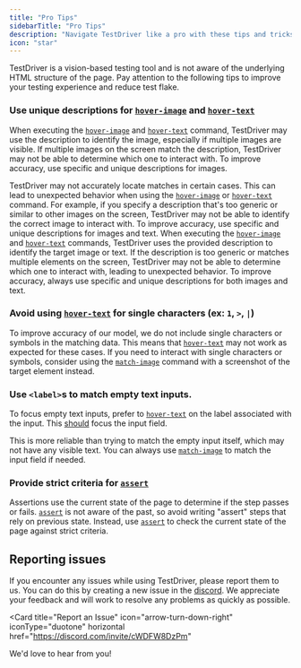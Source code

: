 ```yaml
---
title: "Pro Tips"
sidebarTitle: "Pro Tips"
description: "Navigate TestDriver like a pro with these tips and tricks."
icon: "star"
---
```


TestDriver is a vision-based testing tool and is not aware of the underlying HTML structure of the page. Pay attention to the following tips to improve your testing experience and reduce test flake.

### Use unique descriptions for [`hover-image`](/commands/hover-image) and [`hover-text`](/commands/hover-text)

When executing the [`hover-image`](/commands/hover-image) and [`hover-text`](/commands/hover-text) command, TestDriver may use the description to identify the image, especially if multiple images are visible. If multiple images on the screen match the description, TestDriver may not be able to determine which one to interact with. To improve accuracy, use specific and unique descriptions for images.

TestDriver may not accurately locate matches in certain cases. This can lead to unexpected behavior when using the [`hover-image`](/commands/hover-image) or [`hover-text`](/commands/hover-text) command. For example, if you specify a description that's too generic or similar to other images on the screen, TestDriver may not be able to identify the correct image to interact with. To improve accuracy, use specific and unique descriptions for images and text.
When executing the [`hover-image`](/commands/hover-image) and [`hover-text`](/commands/hover-text) commands, TestDriver uses the provided description to identify the target image or text. If the description is too generic or matches multiple elements on the screen, TestDriver may not be able to determine which one to interact with, leading to unexpected behavior. To improve accuracy, always use specific and unique descriptions for both images and text.

### Avoid using [`hover-text`](/commands/hover-text) for single characters (ex: `1`, `>`, `|`)

To improve accuracy of our model, we do not include single characters or symbols in the matching data. This means that [`hover-text`](/commands/hover-text) may not work as expected for these cases. If you need to interact with single characters or symbols, consider using the [`match-image`](/commands/match-image) command with a screenshot of the target element instead.

### Use `<label>`s to match empty text inputs.

To focus empty text inputs, prefer to [`hover-text`](/commands/hover-text) on the label associated with the input. This [should](https://www.w3.org/WAI/tutorials/forms/labels/) focus the input field.

This is more reliable than trying to match the empty input itself, which may not have any visible text. You can always use [`match-image`](/commands/match-image) to match the input field if needed.

### Provide strict criteria for [`assert`](/commands/assert)

Assertions use the current state of the page to determine if the step passes or fails. [`assert`](/commands/assert) is not aware of the past, so avoid writing "assert" steps that rely on previous state. Instead, use [`assert`](/commands/assert) to check the current state of the page against strict criteria.

## Reporting issues

If you encounter any issues while using TestDriver, please report them to us. You can do this by creating a new issue in the [discord](https://discord.com/invite/cWDFW8DzPm). We appreciate your feedback and will work to resolve any problems as quickly as possible.

<Card
  title="Report an Issue"
  icon="arrow-turn-down-right"
  iconType="duotone"
  horizontal
  href="https://discord.com/invite/cWDFW8DzPm"
>
  We'd love to hear from you!
</Card>

